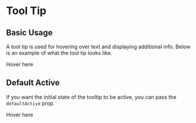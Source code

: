 
<Meta title="ToolTip" component={ToolTip} />

# Tool Tip

## Basic Usage

<ArgsTable of={ToolTip} />

A tool tip is used for hovering over text and displaying additional info. Below is an example of what the tool tip looks like.

<Canvas>
  <Story name="Basic Usage">
    <ToolTip tip="Some Data">Hover here</ToolTip>
  </Story>
</Canvas>

<RenderHtmlMarkup component="ToolTip" story="Basic Usage" />

## Default Active

<ArgsTable of={ToolTip} />

If you want the initial state of the tooltip to be active, you can pass the `defaultActive` prop.

<Canvas>
  <Story name="Default Active">
    <ToolTip tip="Some Data" defaultActive>
      Hover here
    </ToolTip>
  </Story>
</Canvas>

<RenderHtmlMarkup component="ToolTip" story="Default Active" />
